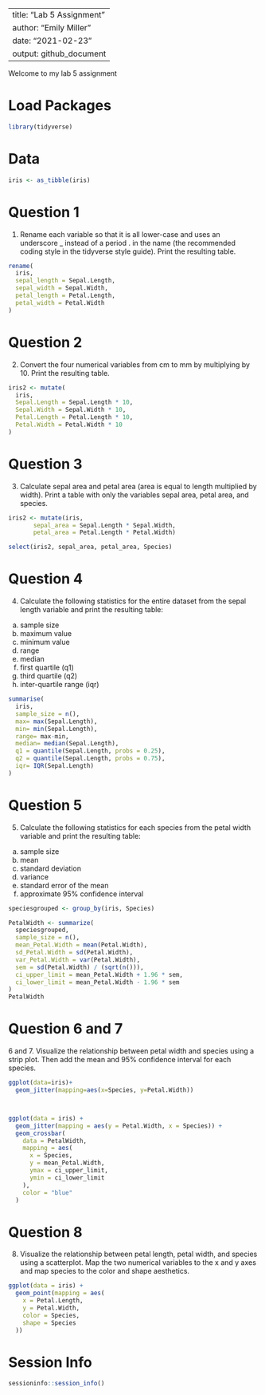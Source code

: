 
---
title: "Lab 5 Assignment"
author: "Emily Miller"
date: "2021-02-23"
output: github_document
---

Welcome to my lab 5 assignment

# Load Packages 

```r
library(tidyverse)
```



# Data

```r
iris <- as_tibble(iris)
```



# Question 1

1. Rename each variable so that it is all lower-case and uses an underscore _ instead of a period . in the name (the recommended coding style in the tidyverse style guide). Print the resulting table.

```r
rename(
  iris,
  sepal_length = Sepal.Length,
  sepal_width = Sepal.Width,
  petal_length = Petal.Length,
  petal_width = Petal.Width
)
```



# Question 2

2. Convert the four numerical variables from cm to mm by multiplying by 10. Print the resulting table.

```r
iris2 <- mutate(
  iris,
  Sepal.Length = Sepal.Length * 10,
  Sepal.Width = Sepal.Width * 10,
  Petal.Length = Petal.Length * 10,
  Petal.Width = Petal.Width * 10
)
```



# Question 3

3. Calculate sepal area and petal area (area is equal to length multiplied by width). Print a table with only the variables sepal area, petal area, and species.


```r

iris2 <- mutate(iris,
       sepal_area = Sepal.Length * Sepal.Width,
       petal_area = Petal.Length * Petal.Width)

select(iris2, sepal_area, petal_area, Species)
```


# Question 4

4. Calculate the following statistics for the entire dataset from the sepal length variable and print the resulting table:

  a. sample size
  b. maximum value
  c. minimum value
  d. range
  e. median
  f. first quartile (q1)
  g. third quartile (q2)
  h. inter-quartile range (iqr)


```r
summarise(
  iris,
  sample_size = n(),
  max= max(Sepal.Length),
  min= min(Sepal.Length),
  range= max-min,
  median= median(Sepal.Length),
  q1 = quantile(Sepal.Length, probs = 0.25),
  q2 = quantile(Sepal.Length, probs = 0.75),
  iqr= IQR(Sepal.Length)
)
```



# Question 5

5. Calculate the following statistics for each species from the petal width variable and print the resulting table:

  a. sample size
  b. mean
  c. standard deviation
  d. variance
  e. standard error of the mean
  f. approximate 95% confidence interval
  
  
```r
speciesgrouped <- group_by(iris, Species)

PetalWidth <- summarize(
  speciesgrouped,
  sample_size = n(),
  mean_Petal.Width = mean(Petal.Width),
  sd_Petal.Width = sd(Petal.Width),
  var_Petal.Width = var(Petal.Width),
  sem = sd(Petal.Width) / (sqrt(n())),
  ci_upper_limit = mean_Petal.Width + 1.96 * sem,
  ci_lower_limit = mean_Petal.Width - 1.96 * sem
)
PetalWidth
```

# Question 6 and 7

6 and 7. Visualize the relationship between petal width and species using a strip plot. Then add the mean and 95% confidence interval for each species.

```r
ggplot(data=iris)+
  geom_jitter(mapping=aes(x=Species, y=Petal.Width))



ggplot(data = iris) +
  geom_jitter(mapping = aes(y = Petal.Width, x = Species)) +
  geom_crossbar(
    data = PetalWidth,
    mapping = aes(
      x = Species,
      y = mean_Petal.Width,
      ymax = ci_upper_limit,
      ymin = ci_lower_limit
    ),
    color = "blue"
  )
```



# Question 8

8. Visualize the relationship between petal length, petal width, and species using a scatterplot. Map the two numerical variables to the x and y axes and map species to the color and shape aesthetics.

```r
ggplot(data = iris) +
  geom_point(mapping = aes(
    x = Petal.Length,
    y = Petal.Width,
    color = Species,
    shape = Species
  ))
```


# Session Info 

```r
sessioninfo::session_info()
```